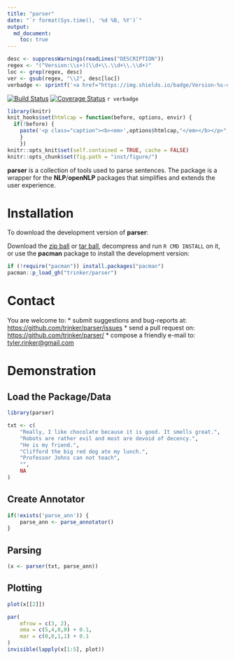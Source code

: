 ```yaml
---
title: "parser"
date: "`r format(Sys.time(), '%d %B, %Y')`"
output:
  md_document:
    toc: true      
---
```


```r
desc <- suppressWarnings(readLines("DESCRIPTION"))
regex <- "(^Version:\\s+)(\\d+\\.\\d+\\.\\d+)"
loc <- grep(regex, desc)
ver <- gsub(regex, "\\2", desc[loc])
verbadge <- sprintf('<a href="https://img.shields.io/badge/Version-%s-orange.svg"><img src="https://img.shields.io/badge/Version-%s-orange.svg" alt="Version"/></a></p>', ver, ver)
````

[![Build Status](https://travis-ci.org/trinker/parser.svg?branch=master)](https://travis-ci.org/trinker/parser)
[![Coverage Status](https://coveralls.io/repos/trinker/parser/badge.svg?branch=master)](https://coveralls.io/r/trinker/parser?branch=master)
`r verbadge`

```r
library(knitr)
knit_hooks$set(htmlcap = function(before, options, envir) {
  if(!before) {
    paste('<p class="caption"><b><em>',options$htmlcap,"</em></b></p>",sep="")
    }
    })
knitr::opts_knit$set(self.contained = TRUE, cache = FALSE)
knitr::opts_chunk$set(fig.path = "inst/figure/")
```


**parser** is a collection of tools used to parse sentences.  The package is a wrapper for the **NLP**/**openNLP** packages that simplifies and extends the user experience.

# Installation

To download the development version of **parser**:

Download the [zip ball](https://github.com/trinker/parser/zipball/master) or [tar ball](https://github.com/trinker/parser/tarball/master), decompress and run `R CMD INSTALL` on it, or use the **pacman** package to install the development version:

```r
if (!require("pacman")) install.packages("pacman")
pacman::p_load_gh("trinker/parser")
```

# Contact

You are welcome to:
* submit suggestions and bug-reports at: <https://github.com/trinker/parser/issues>
* send a pull request on: <https://github.com/trinker/parser/>
* compose a friendly e-mail to: <tyler.rinker@gmail.com>

# Demonstration

## Load the Package/Data

```r
library(parser)

txt <- c(
    "Really, I like chocolate because it is good. It smells great.",
    "Robots are rather evil and most are devoid of decency.",
    "He is my friend.",
    "Clifford the big red dog ate my lunch.",
    "Professor Johns can not teach",
    "",
    NA
)
```

## Create Annotator 

```r
if(!exists('parse_ann')) {
    parse_ann <- parse_annotator()
}
```

## Parsing
```r
(x <- parser(txt, parse_ann))
```

## Plotting
```r
plot(x[[2]])
```

```r
par(
    mfrow = c(3, 2),
    oma = c(5,4,0,0) + 0.1,
    mar = c(0,0,1,1) + 0.1
)
invisible(lapply(x[1:5], plot))
```
